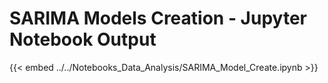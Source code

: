 # SARIMA Models Creation - Jupyter Notebook Output

{{< embed ../../Notebooks_Data_Analysis/SARIMA_Model_Create.ipynb >}}

